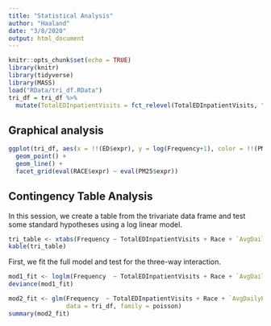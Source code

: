 ```yaml
---
title: "Statistical Analysis"
author: "Haaland"
date: "3/8/2020"
output: html_document
---
```


```r
knitr::opts_chunk$set(echo = TRUE)
library(knitr)
library(tidyverse)
library(MASS)
load("RData/tri_df.RData")
tri_df = tri_df %>%
  mutate(TotalEDInpatientVisits = fct_relevel(TotalEDInpatientVisits, ">=10", after=Inf))

```

## Graphical analysis

```r
ggplot(tri_df, aes(x = !!(ED$expr), y = log(Frequency+1), color = !!(PM25$expr))) +
  geom_point() +
  geom_line() +
  facet_grid(eval(RACE$expr) ~ eval(PM25$expr))
```


## Contingency Table Analysis

In this session, we create a table from the trivariate data frame and test some standard hypotheses using a log linear model.

```r
tri_table <- xtabs(Frequency ~ TotalEDInpatientVisits + Race + `AvgDailyPM2.5Exposure_StudyAvg_qcut`, data = tri_df)
kable(tri_table)
```

First, we fit the full model and test for the three-way interaction.

```r
mod1_fit <- loglm(Frequency  ~ TotalEDInpatientVisits + Race + `AvgDailyPM2.5Exposure_StudyAvg_qcut` + TotalEDInpatientVisits * Race + TotalEDInpatientVisits * `AvgDailyPM2.5Exposure_StudyAvg_qcut`, tri_df)
deviance(mod1_fit)
```

```r
mod2_fit <- glm(Frequency  ~ TotalEDInpatientVisits + Race + `AvgDailyPM2.5Exposure_StudyAvg_qcut` + TotalEDInpatientVisits * Race + TotalEDInpatientVisits * `AvgDailyPM2.5Exposure_StudyAvg_qcut`,
                data = tri_df, family = poisson)
summary(mod2_fit)
```

